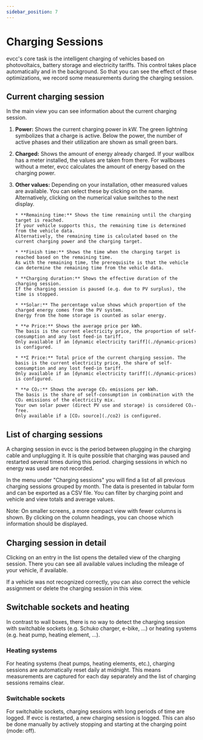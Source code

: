 ```yaml
---
sidebar_position: 7
---
```



# Charging Sessions

evcc's core task is the intelligent charging of vehicles based on photovoltaics, battery storage and electricity tariffs.
This control takes place automatically and in the background.
So that you can see the effect of these optimizations, we record some measurements during the charging session.

## Current charging session

In the main view you can see information about the current charging session.

<Screenshot
  name="features/screenshots/sessions-main-ui"
  caption="Measurements during charging"
/>

1.  **Power:** Shows the current charging power in kW.
The green lightning symbolizes that a charge is active.
Below the power, the number of active phases and their utilization are shown as small green bars.

2.  **Charged:** Shows the amount of energy already charged.
If your wallbox has a meter installed, the values ​​are taken from there.
For wallboxes without a meter, evcc calculates the amount of energy based on the charging power.

3.  **Other values:** Depending on your installation, other measured values ​​are available.
You can select these by clicking on the name.
Alternatively, clicking on the numerical value switches to the next display.

        * **Remaining time:** Shows the time remaining until the charging target is reached.
        If your vehicle supports this, the remaining time is determined from the vehicle data.
        Alternatively, the remaining time is calculated based on the current charging power and the charging target.

        * **Finish time:** Shows the time when the charging target is reached based on the remaining time.
        As with the remaining time, the prerequisite is that the vehicle can determine the remaining time from the vehicle data.

        * **Charging duration:** Shows the effective duration of the charging session.
        If the charging session is paused (e.g. due to PV surplus), the time is stopped.

        * **Solar:** The percentage value shows which proportion of the charged energy comes from the PV system.
        Energy from the home storage is counted as solar energy.

        * **⌀ Price:** Shows the average price per kWh.
        The basis is the current electricity price, the proportion of self-consumption and any lost feed-in tariff.
        Only available if an [dynamic electricity tariff](./dynamic-prices) is configured.

        * **Σ Price:** Total price of the current charging session. The basis is the current electricity price, the share of self-consumption and any lost feed-in tariff.
        Only available if an [dynamic electricity tariff](./dynamic-prices) is configured.

        * **⌀ CO₂:** Shows the average CO₂ emissions per kWh.
        The basis is the share of self-consumption in combination with the CO₂ emissions of the electricity mix.
        Your own solar power (direct PV use and storage) is considered CO₂-free.
        Only available if a [CO₂ source](./co2) is configured.

## List of charging sessions

A charging session in evcc is the period between plugging in the charging cable and unplugging it.
It is quite possible that charging was paused and restarted several times during this period.
charging sessions in which no energy was used are not recorded.

In the menu under "Charging sessions" you will find a list of all previous charging sessions grouped by month.
The data is presented in tabular form and can be exported as a CSV file.
You can filter by charging point and vehicle and view totals and average values.

<Screenshot
  name="features/screenshots/sessions-list"
  caption="List of monthly charging sessions"
/>

Note: On smaller screens, a more compact view with fewer columns is shown.
By clicking on the column headings, you can choose which information should be displayed.

## Charging session in detail

Clicking on an entry in the list opens the detailed view of the charging session.
There you can see all available values ​​including the mileage of your vehicle, if available.

If a vehicle was not recognized correctly, you can also correct the vehicle assignment or delete the charging session in this view.

<Screenshot
  name="features/screenshots/sessions-detail"
  caption="Detailed view of a charging session"
/>

## Switchable sockets and heating

In contrast to wall boxes, there is no way to detect the charging session with switchable sockets (e.g. Schuko charger, e-bike, ...) or heating systems (e.g. heat pump, heating element, ...).

### Heating systems

For heating systems (heat pumps, heating elements, etc.), charging sessions are automatically reset daily at midnight.
This means measurements are captured for each day separately and the list of charging sessions remains clear.

### Switchable sockets

For switchable sockets, charging sessions with long periods of time are logged.
If evcc is restarted, a new charging session is logged.
This can also be done manually by actively stopping and starting at the charging point (mode: off).
